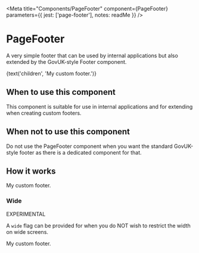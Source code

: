 
<Meta
  title="Components/PageFooter"
  component={PageFooter}
  parameters={{
    jest: ['page-footer'],
    notes: readMe
  }}
/>

# PageFooter

A very simple footer that can be used by internal applications but also extended
by the GovUK-style Footer component.

<Preview withToolbar>
  <Story name="PageFooter">
    <PageFooter
      className={text('className')}
      id={text('id')}
      wide={boolean('wide')}
    >
      {text('children', 'My custom footer.')}
    </PageFooter>
  </Story>
</Preview>

<Props of={PageFooter} />


## When to use this component

This component is suitable for use in internal applications and for extending when creating custom footers.


## When not to use this component

Do not use the PageFooter component when you want the standard GovUK-style footer as there is a dedicated component for that.


## How it works

<Preview>
  <Story name="Standard">
    <PageFooter>
      My custom footer.
    </PageFooter>
  </Story>
</Preview>


### Wide

EXPERIMENTAL

A `wide` flag can be provided for when you do NOT wish to restrict the width on wide screens.

<Preview>
  <Story name="Wide">
    <PageFooter
      wide
    >
      My custom footer.
    </PageFooter>
  </Story>
</Preview>
